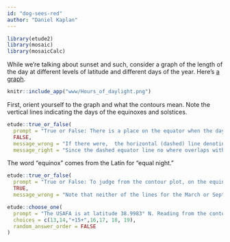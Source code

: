 ```yaml
---
id: "dog-sees-red"
author: "Daniel Kaplan"
---
```


```r
library(etude2)
library(mosaic)
library(mosaicCalc)
```



While we're talking about sunset and such, consider a graph of the length of the day at different levels of latitude and different days of the year. Here's [a graph](File:Hours_of_daylight_vs_latitude_vs_day_of_year_with_tropical_and_polar_circles).

```r
knitr::include_app("www/Hours_of_daylight.png")
```

First, orient yourself to the graph  and what the contours mean. Note the vertical lines indicating the days of the equinoxes and solstices.

```r
etude::true_or_false(
  prompt = "True or False: There is a place on the equator when the day length is *exactly* 12 hours at some time of year.",
  FALSE,
  message_wrong = "If there were,  the horizontal (dashed) line denoting the equator would cross the 12-hour contour. It doesn't.",
  message_right = "Since the dashed equator line no where overlaps with the 12-hour contour line, there is no time of year when the length  of  day on  the equator is exactly 12 hours. Presumably this is because daylight starts somewhat before the sun rises above the horizon and ends somewhat after the sun goes below the horizon.")
```

The word "equinox" comes from the Latin for "equal night."

```r
etude::true_or_false(
  prompt = "True or False: To judge from the contour plot, on the equinox every latitude has a length of day somewhat longer than the length of night.",
  TRUE,
  message_wrong = "Note that neither of the lines for the March or September equinoxes cross the 12-hour length-of-day contour.")
```

```r

etude::choose_one(
  prompt = "The USAFA is at latitude 38.9983° N. Reading from the contour plot, roughly what is the length (in hours) of the *longest* day of the year?",
  choices = c(13,14,"+15+",16,17, 18, 19),
  random_answer_order = FALSE
)
```

